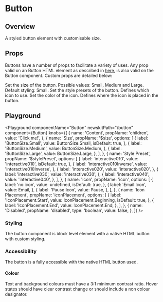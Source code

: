 


# Button

## Overview

A styled button element with customisable size.

## Props

Buttons have a number of props to facilitate a variety of uses. Any prop valid on an Button HTML element as described in [here](https://developer.mozilla.org/en-US/docs/Web/HTML/Element/button#Attributes), is also valid on the Button component.
Custom props are detailed below:

<LegacyBlock marginTop="sizing040">
  <Prop
    name="$size"
    type="ButtonSize"
    enum={ButtonSize}
    default={ButtonSize.Small}
  >
    Set the size of the button. Possible values: Small, Medium and Large.
    Default styling: Small.
  </Prop>
  <Prop name="$stylePreset" type="string" default="interactive010">
    Set the style presets of the button.
  </Prop>
  <Prop name="icon" type="any">
    Defines which icon to use.
  </Prop>
  <Prop name="$iconColor" type="ColorKeys" default="buttonFill">
    Set the color of the icon.
  </Prop>
  <Prop
    name="iconPlacement"
    type="IconPlacement.Start | IconPlacement.End"
    default="IconPlacement.Start"
  >
    Defines where the icon is placed in the button.
  </Prop>
</LegacyBlock>

## Playground

<Playground
  componentName="Button"
  newskitPath="/button"
  component={Button}
  knobs={[
    {
      name: 'Content',
      propName: 'children',
      value: 'Click me!',
    },
    {
      name: 'Size',
      propName: '$size',
      options: [
        {
          label: 'ButtonSize.Small',
          value: ButtonSize.Small,
          isDefault: true,
        },
        {
          label: 'ButtonSize.Medium',
          value: ButtonSize.Medium,
        },
        {
          label: 'ButtonSize.Large',
          value: ButtonSize.Large,
        },
      ],
    },
    {
      name: 'Style Preset',
      propName: '$stylePreset',
      options: [
        {
          label: 'interactive010',
          value: 'interactive010',
          isDefault: true,
        },
        {
          label: 'interactive010Inverse',
          value: 'interactive010Inverse',
        },
        {
          label: 'interactive020',
          value: 'interactive020',
        },
        {
          label: 'interactive030',
          value: 'interactive030',
        },
        {
          label: 'interactive040',
          value: 'interactive040',
        },
      ],
    },
    {
      name: 'Icon',
      propName: 'icon',
      options: [
        {
          label: 'no icon',
          value: undefined,
          isDefault: true,
        },
        {
          label: 'Email Icon',
          value: Email,
        },
        {
          label: 'Pause Icon',
          value: Pause,
        },
      ],
    },
    {
      name: 'Icon Placement',
      propName: 'iconPlacement',
      options: [
        {
          label: 'IconPlacement.Start',
          value: IconPlacement.Beginning,
          isDefault: true,
        },
        {
          label: 'IconPlacement.End',
          value: IconPlacement.End,
        },
      ],
    },
    {
      name: 'Disabled',
      propName: 'disabled',
      type: 'boolean',
      value: false,
    },
  ]}
/>

### Styling

The button component is block level element with a native HTML button with custom styling.

### Accessibility

The button is a fully accessible with the native HTML button used.

#### Colour

Text and background colours must have a 3:1 minimum contrast ratio.
Hover states should have clear contrast change or should include a non colour designator.
